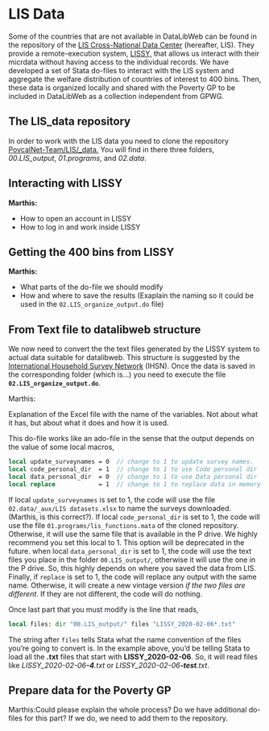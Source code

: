 # LIS Data {#lis-data}

Some of the countries that are not available in DataLibWeb can be found in the
repository of the [LIS Cross-National Data
Center](https://www.lisdatacenter.org/) (hereafter, LIS). They provide a
remote-execution system,
[LISSY,](http://www.lisdatacenter.org/data-access/lissy/) that allows us
interact with their micrdata without having access to the individual records. We
have developed a set of Stata do-files to interact with the LIS system and
aggregate the welfare distribution of countries of interest to 400 bins. Then,
these data is organized locally and shared with the Poverty GP to be included in
DataLibWeb as a collection independent from GPWG.

## The LIS\_data repository

In order to work with the LIS data you need to clone the repository
[PovcalNet-Team/LIS/\_data.](https://github.com/PovcalNet-Team/LIS_data) You
will find in there three folders, *00.LIS\_output*, *01.programs*, and
*02.data*.

## Interacting with LISSY

::: {.bg-light-green}
::: {.tl}
**Marthis:**
:::

::: {.dark-blue}
-   How to open an account in LISSY
-   How to log in and work inside LISSY
:::
:::

## Getting the 400 bins from LISSY

::: {.bg-light-green}
::: {.tl}
**Marthis:**
:::

::: {.dark-blue}
-   What parts of the do-file we should modify
-   How and where to save the results (Exaplain the naming so it could be used
    in the `02.LIS_organize_output.do` file)
:::
:::

## From Text file to datalibweb structure

We now need to convert the the text files generated by the LISSY system to
actual data suitable for datalibweb. This structure is suggested by the
[International Household Survey Network](https://ihsn.org/) (IHSN). Once the
data is saved in the corresponding folder ([which is...]{.dark-red}) you need to
execute the file **`02.LIS_organize_output.do`**.

::: {.bg-light-green}
::: {.dark-red}
Marthis:
:::

Explanation of the Excel file with the name of the variables. Not about what it
has, but about what it does and how it is used.
:::

This do-file works like an ado-file in the sense that the output depends on the
value of some local macros,

```stata
local update_surveynames = 0  // change to 1 to update survey names.
local code_personal_dir  = 1  // change to 1 to use Code personal dir
local data_personal_dir  = 0  // change to 1 to use Data personal dir
local replace            = 1  // change to 1 to replace data in memory even if it hasnot changed
```

If local `update_surveynames` is set to 1, the code will use the file
`02.data/_aux/LIS datasets.xlsx` to name the surveys downloaded. ([Marthis, is
this correct?]{.bg-light-green .dark-red}). If local `code_personal_dir` is set
to 1, the code will use the file `01.programs/lis_functions.mata` of the cloned
repository. Otherwise, it will use the same file that is available in the P
drive. We highly recommend you set this local to 1. This option will be
deprecated in the future. when local `data_personal_dir` is set to 1, the code
will use the text files you place in the folder `00.LIS_output/`, otherwise it
will use the one in the P drive. So, this highly depends on where you saved the
data from LIS. Finally, if `replace` is set to 1, the code will replace any
output with the same name. Otherwise, it will create a new vintage version *if
the two files are different*. If they are not different, the code will do
nothing.

Once last part that you must modify is the line that reads,

```stata
local files: dir "00.LIS_output/" files "LISSY_2020-02-06*.txt"
```

The string after `files` tells Stata what the name convention of the files
you're going to convert is. In the example above, you'd be telling Stata to load
all the **.txt** files that start with **LISSY\_2020-02-06**. So, it will read
files like *LISSY\_2020-02-06**-4**.txt* or *LISSY\_2020-02-06**-test**.txt*.

## Prepare data for the Poverty GP

[Marthis: ]{.bg-light-green .dark-red}[Could please explain the whole process? Do we have additional do-files
for this part? If we do, we need to add them to the repository.
]{.bg-light-green}
